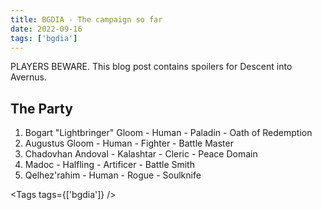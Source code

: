```yaml
---
title: BGDIA - The campaign so far
date: 2022-09-16
tags: ['bgdia']
---
```


PLAYERS BEWARE. This blog post contains spoilers for Descent into Avernus.

## The Party

1. Bogart "Lightbringer" Gloom - Human - Paladin - Oath of Redemption
2. Augustus Gloom - Human - Fighter - Battle Master
3. Chadovhan Andoval - Kalashtar - Cleric - Peace Domain
4. Madoc - Halfling - Artificer - Battle Smith
5. Qelhez'rahim - Human - Rogue - Soulknife

<Tags tags={['bgdia']} />
